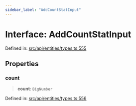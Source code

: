 ```yaml
---
sidebar_label: "AddCountStatInput"
---
```


# Interface: AddCountStatInput

Defined in: [src/api/entities/types.ts:555](https://github.com/PolymeshAssociation/polymesh-sdk/blob/bee6a2fe7a8ce5db42a6982e793782182cde2153/src/api/entities/types.ts#L555)

## Properties

### count

> **count**: `BigNumber`

Defined in: [src/api/entities/types.ts:556](https://github.com/PolymeshAssociation/polymesh-sdk/blob/bee6a2fe7a8ce5db42a6982e793782182cde2153/src/api/entities/types.ts#L556)
